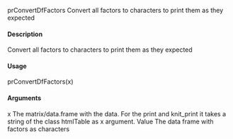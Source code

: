 prConvertDfFactors Convert all factors to characters to print them as they expected

#### Description 

Convert all factors to characters to print them as they expected

#### Usage 

prConvertDfFactors(x)

#### Arguments 

x The matrix/data.frame with the data. For the print and knit_print it takes a
string of the class htmlTable as x argument.
Value
The data frame with factors as characters
